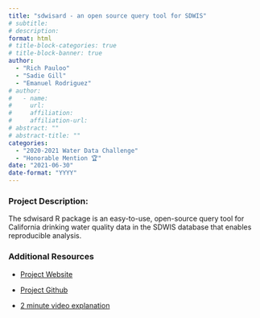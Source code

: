 ```yaml
---
title: "sdwisard - an open source query tool for SDWIS"
# subtitle: 
# description: 
format: html
# title-block-categories: true
# title-block-banner: true
author: 
  - "Rich Pauloo"
  - "Sadie Gill"
  - "Emanuel Rodriguez"
# author:
#   - name: 
#     url: 
#     affiliation: 
#     affiliation-url:
# abstract: ""
# abstract-title: ""
categories: 
  - "2020-2021 Water Data Challenge"
  - "Honorable Mention 🏆"
date: "2021-06-30"
date-format: "YYYY"
---
```


<!-- COMMENT
## params_NOTUSED-proj_title

#### Year: params_NOTUSED-year

#### Topics: params_NOTUSED-topics

#### Awards: params_NOTUSED-awards

#### Team Members: params_NOTUSED-team_members
UNCOMMENT -->

### Project Description:

The sdwisard R package is an easy-to-use, open-source query tool for California drinking water quality data in the SDWIS database that enables reproducible analysis.

### Additional Resources

- [Project Website](https://caopenwater.github.io/sdwisard/)

- [Project Github](https://github.com/CAopenwater/sdwisard)

- [2 minute video explanation](https://youtu.be/BlXSTWCk5O8)
